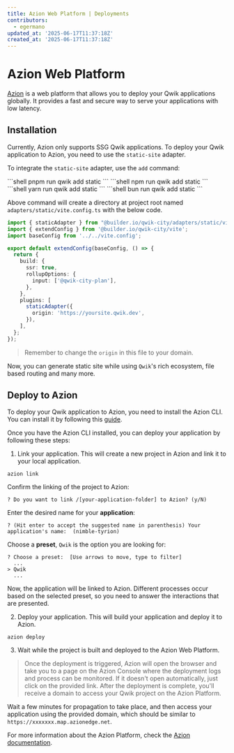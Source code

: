 ```yaml
---
title: Azion Web Platform | Deployments
contributors:
  - egermano
updated_at: '2025-06-17T11:37:18Z'
created_at: '2025-06-17T11:37:18Z'
---
```



# Azion Web Platform

[Azion](https://azion.com) is a web platform that allows you to deploy your Qwik applications globally. It provides a fast and secure way to serve your applications with low latency.

## Installation

Currently, Azion only supports SSG Qwik applications. To deploy your Qwik application to Azion, you need to use the `static-site` adapter.

To integrate the `static-site` adapter, use the `add` command:

<PackageManagerTabs>
<span q:slot="pnpm">
```shell
pnpm run qwik add static
```
</span>
<span q:slot="npm">
```shell
npm run qwik add static
```
</span>
<span q:slot="yarn">
```shell
yarn run qwik add static
```
</span>
<span q:slot="bun">
```shell
bun run qwik add static
```
</span>
</PackageManagerTabs>

Above command will create a directory at project root named `adapters/static/vite.config.ts` with the below code.

```ts title="adapters/static/vite.config.ts"
import { staticAdapter } from "@builder.io/qwik-city/adapters/static/vite";
import { extendConfig } from '@builder.io/qwik-city/vite';
import baseConfig from '../../vite.config';

export default extendConfig(baseConfig, () => {
  return {
    build: {
      ssr: true,
      rollupOptions: {
        input: ['@qwik-city-plan'],
      },
    },
    plugins: [
      staticAdapter({
        origin: 'https://yoursite.qwik.dev',
      }),
    ],
  };
});
```

> Remember to change the `origin` in this file to your domain.

Now, you can generate static site while using `Qwik`'s rich ecosystem, file based routing and many more.

## Deploy to Azion

To deploy your Qwik application to Azion, you need to install the Azion CLI. You can install it by following this [guide](https://www.azion.com/en/documentation/products/azion-cli/overview/#installing-azion-cli).

Once you have the Azion CLI installed, you can deploy your application by following these steps:

1. Link your application. This will create a new project in Azion and link it to your local application.

```shell
azion link
```

Confirm the linking of the project to Azion:

```shell
? Do you want to link /[your-application-folder] to Azion? (y/N)
```

Enter the desired name for your **application**:

```shell
? (Hit enter to accept the suggested name in parenthesis) Your application's name:  (nimble-tyrion)
```

Choose a **preset**, `Qwik` is the option you are looking for:

```shell
? Choose a preset:  [Use arrows to move, type to filter]
  ...
> Qwik
  ...
```

Now, the application will be linked to Azion. Different processes occur based on the selected preset, so you need to answer the interactions that are presented.

2. Deploy your application. This will build your application and deploy it to Azion.

```shell
azion deploy
```

3. Wait while the project is built and deployed to the Azion Web Platform.

> Once the deployment is triggered, Azion will open the browser and take you to a page on the Azion Console where the deployment logs and process can be monitored. If it doesn't open automatically, just click on the provided link.
After the deployment is complete, you'll receive a domain to access your Qwik project on the Azion Platform.

Wait a few minutes for propagation to take place, and then access your application using the provided domain, which should be similar to `https://xxxxxxx.map.azionedge.net`.

For more information about the Azion Platform, check the [Azion documentation](https://www.azion.com/en/documentation/).
